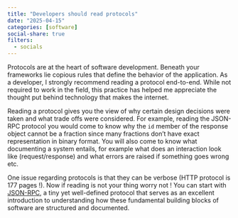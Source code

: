 ```yaml
---
title: "Developers should read protocols"
date: "2025-04-15"
categories: [software]
social-share: true
filters:
  - socials
---
```

Protocols are at the heart of software development. Beneath your frameworks lie copious rules that define the behavior of the application. As a developer, I strongly recommend reading a protocol end-to-end. While not required to work in the field, this practice has helped me appreciate the thought put behind technology that makes the internet. 

Reading a protocol gives you the view of why certain design decisions were taken and what trade offs were considered. For example, reading the JSON-RPC protocol you would come to know why the `id` member of the response object cannot be a fraction since many fractions don't have exact representation in binary format. You will also come to know what documenting a system entails, for example what does an interaction look like (request/response) and what errors are raised if something goes wrong etc.

One issue regarding protocols is that they can be verbose (HTTP protocol is 177 pages !). Now if reading is not your thing worry not ! You can start with [JSON-RPC](https://www.jsonrpc.org/specification), a tiny yet well-defined protocol that serves as an excellent introduction to understanding how these fundamental building blocks of software are structured and documented.